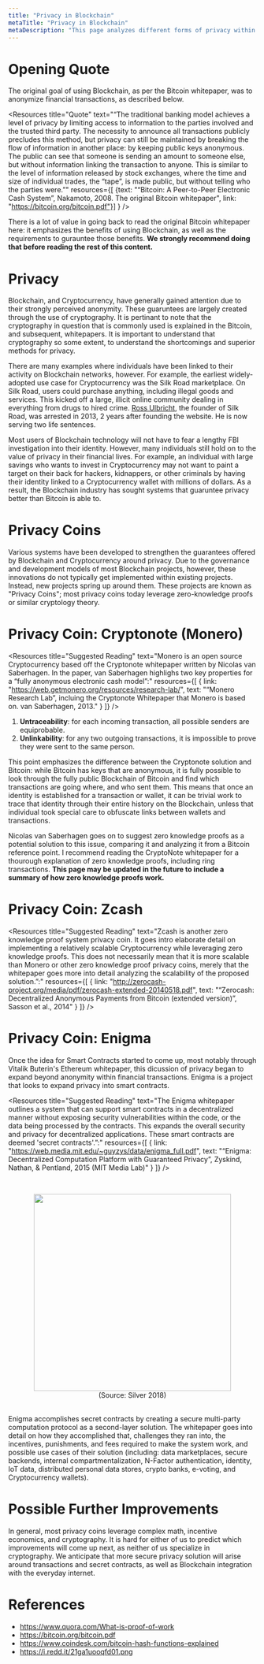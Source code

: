 ```yaml
---
title: "Privacy in Blockchain"
metaTitle: "Privacy in Blockchain"
metaDescription: "This page analyzes different forms of privacy within Blockchain and Cryptocurrency from an academic, literary, research-based perspective"
---
```


# Opening Quote
The original goal of using Blockchain, as per the Bitcoin whitepaper, was to anonymize financial transactions, as described below.

<Resources title="Quote" text="“The traditional banking model achieves a level of privacy by limiting access to information to the parties involved and the trusted third party.  The necessity to announce all transactions publicly precludes this method, but privacy can still be maintained by breaking the flow of information in another place: by keeping public keys anonymous.  The public can see that someone is sending an amount to someone else, but without information linking the transaction to anyone.  This is similar to the level of information released by stock exchanges, where the time and size of individual trades, the “tape”, is made public, but without telling who the parties were.”" resources={[ {text: "“Bitcoin: A Peer-to-Peer Electronic Cash System”, Nakamoto, 2008. The original Bitcoin whitepaper", link: "https://bitcoin.org/bitcoin.pdf"}] } />

There is a lot of value in going back to read the original Bitcoin whitepaper here: it emphasizes the benefits of using Blockchain, as well as the requirements to gurauntee those benefits. **We strongly recommend doing that before reading the rest of this content.**

# Privacy
Blockchain, and Cryptocurrency, have generally gained attention due to their strongly perceived anonymity. These guaruntees are largely created through the use of cryptography. It is pertinant to note that the cryptography in question that is commonly used is explained in the Bitcoin, and subsequent, whitepapers. It is important to understand that cryptography so some extent, to understand the shortcomings and superior methods for privacy.

There are many examples where individuals have been linked to their activity on Blockchain networks, however. For example, the earliest widely-adopted use case for Cryptocurrency was the Silk Road marketplace. On Silk Road, users could purchase anything, including illegal goods and services. This kicked off a large, illicit online community dealing in everything from drugs to hired crime. [Ross Ulbricht](https://www.fbi.gov/contact-us/field-offices/newyork/news/press-releases/ross-ulbricht-the-creator-and-owner-of-the-silk-road-website-found-guilty-in-manhattan-federal-court-on-all-counts), the founder of Silk Road, was arrested in 2013, 2 years after founding the website. He is now serving two life sentences.

Most users of Blockchain technology will not have to fear a lengthy FBI investigation into their identity. However, many individuals still hold on to the value of privacy in their financial lives. For example, an individual with large savings who wants to invest in Cryptocurrency may not want to paint a target on their back for hackers, kidnappers, or other criminals by having their identity linked to a Cryptocurrency wallet with millions of dollars. As a result, the Blockchain industry has sought systems that guaruntee privacy better than Bitcoin is able to.

# Privacy Coins
Various systems have been developed to strengthen the guarantees offered by Blockchain and Cryptocurrency around privacy. Due to the governance and development models of most Blockchain projects, however, these innovations do not typically get implemented within existing projects. Instead, new projects spring up around them. These projects are known as "Privacy Coins"; most privacy coins today leverage zero-knowledge proofs or similar cryptology theory.

# Privacy Coin: Cryptonote (Monero)
<Resources title="Suggested Reading" text="Monero is an open source Cryptocurrency based off the Cryptonote whitepaper written by Nicolas van Saberhagen. In the paper, van Saberhagen highlighs two key properties for a “fully anonymous electronic cash model”:" resources={[ { link: "https://web.getmonero.org/resources/research-lab/", text: "“Monero Research Lab”, incluing the Cryptonote Whitepaper that Monero is based on. van Saberhagen, 2013." } ]} />

1. **Untraceability**: for each incoming transaction, all possible senders are equiprobable.
1. **Unlinkability**: for any two outgoing transactions, it is impossible to prove they were sent to the same person.

This point emphasizes the difference between the Cryptonote solution and Bitcoin: while Bitcoin has keys that are anonymous, it is fully possible to look through the fully public Blockchain of Bitcoin and find which transactions are going where, and who sent them. This means that once an identity is established for a transaction or wallet, it can be trivial work to trace that identity through their entire history on the Blockchain, unless that individual took special care to obfuscate links between wallets and transactions.

Nicolas van Saberhagen goes on to suggest zero knowledge proofs as a potential solution to this issue, comparing it and analyzing it from a Bitcoin reference point. I recommend reading the CryptoNote whitepaper for a thourough explanation of zero knowledge proofs, including ring transactions. **This page may be updated in the future to include a summary of how zero knowledge proofs work.**

# Privacy Coin: Zcash
<Resources title="Suggested Reading" text="Zcash is another zero knowledge proof system privacy coin. It goes intro elaborate detail on implementing a relatively scalable Cryptocurrency while leveraging zero knowledge proofs. This does not necessarily mean that it is more scalable than Monero or other zero knowledge proof privacy coins, merely that the whitepaper goes more into detail analyzing the scalability of the proposed solution.”:" resources={[ { link: "http://zerocash-project.org/media/pdf/zerocash-extended-20140518.pdf", text: "“Zerocash: Decentralized Anonymous Payments from Bitcoin (extended version)”, Sasson et al., 2014" } ]} />

# Privacy Coin: Enigma
Once the idea for Smart Contracts started to come up, most notably through Vitalik Buterin's Ethereum whitepaper, this dicussion of privacy began to expand beyond anonymity within financial transactions. Enigma is a project that looks to expand privacy into smart contracts.

<Resources title="Suggested Reading" text="The Enigma whitepaper outlines a system that can support smart contracts in a decentralized manner without exposing security vulnerabilities within the code, or the data being processed by the contracts. This expands the overall security and privacy for decentralized applications. These smart contracts are deemed 'secret contracts'.”:" resources={[ { link: "https://web.media.mit.edu/~guyzys/data/enigma_full.pdf", text: "“Enigma: Decentralized Computation Platform with Guaranteed Privacy”, Zyskind, Nathan, & Pentland, 2015 (MIT Media Lab)" } ]} />

&nbsp;
<center><img src="https://i.redd.it/21ga1uooqfd01.png" width="400px" style={{ margin: "0 auto"}} /></center>
<center>(Source: Silver 2018)</center>
&nbsp;

Enigma accomplishes secret contracts by creating a secure multi-party computation protocol as a second-layer solution. The whitepaper goes into detail on how they accomplished that, challenges they ran into, the incentives, punishments, and fees required to make the system work, and possible use cases of their solution (including: data marketplaces, secure backends, internal compartmentalization, N-Factor authentication, identity, IoT data, distributed personal data stores, crypto banks, e-voting, and Cryptocurrency wallets).

<EnigmaVisualization />

# Possible Further Improvements
In general, most privacy coins leverage complex math, incentive economics, and cryptography. It is hard for either of us to predict which improvements will come up next, as neither of us specialize in cryptography. We anticipate that more secure privacy solution will arise around transactions and secret contracts, as well as Blockchain integration with the everyday internet.

# References
- https://www.quora.com/What-is-proof-of-work
- https://bitcoin.org/bitcoin.pdf
- https://www.coindesk.com/bitcoin-hash-functions-explained
- https://i.redd.it/21ga1uooqfd01.png